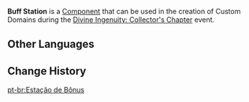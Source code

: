 {{Component Infobox
|id          = 8002
|image       = Item Buff Station.png
|load        = 9
|event       = Divine Ingenuity: Collector's Chapter
|description = An artificed Domain Waypoint that allows one standing nearby to receive all kinds of different Artificer Buffs.
|placement   = Placeable Only on Ground
|category    = Chests and Stations
|size        = 3 × 3 × 3
}}
'''Buff Station''' is a [[Component]] that can be used in the creation of Custom Domains during the [[Divine Ingenuity/2023-06-08|Divine Ingenuity: Collector's Chapter]] event.

==Other Languages==
{{Other Languages|default_hidden=1
|en      = Buff Station
|zhs     = 助益锚点
|zhs_rm  = Zhùyì Máodiǎn
|zht     = 助益錨點
|zht_rm  = Zhùyì Máodiǎn
|ja      = お助けスポット
|ja_rm   = O-tasuke Supotto
|ko      = 버프 거점
|es      = Punto de bonificación
|fr      = Station de bonus
|ru      = Столп усиления
|th      = สถานีบัฟ
|th_rm   = 
|vi      = Điểm Dịch Chuyển Buff
|de      = Bonusstelle
|id      = Stasiun Buff
|pt      = Estação de Bônus
|tr      = Güçlendirme İstasyonu
|it      = Portale di bonus
}}

==Change History==
{{Change History|3.7}}

[[pt-br:Estação de Bônus]]